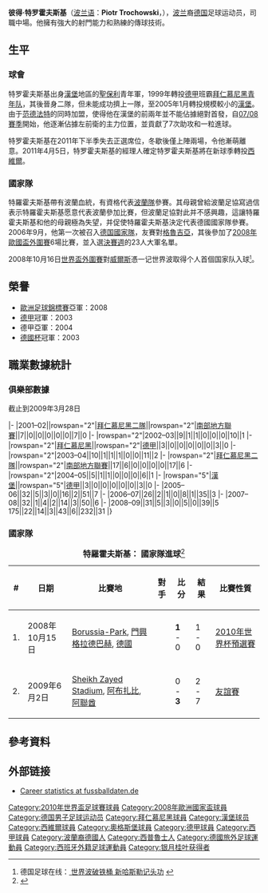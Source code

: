 {{noteTA|G1=足球|G2=uefa
|T=zh-hans:彼得·特罗霍夫斯基;zh-hk:彼得·杜查奧斯基;zh-tw:彼得·特羅霍夫斯基;
|1=zh-hans:特罗霍夫斯基;zh-hk:杜查奧斯基;zh-tw:特羅霍夫斯基;
|2=zh-hans:范德法特;zh-hk:雲達華治;zh-tw:范德法特;
}}
{{Infobox football biography
| name = 彼得·特罗霍夫斯基<br>''Piotr Trochowski''
| image = Trochowski-Piotr.jpg
| image_size = 200px
| fullname = Piotr Artur Trochowski<ref name="List of Players">{{cite web|title=List of Players|url=http://www.fifa.com/mm/document/tournament/competition/01/22/85/78/fwc_2010_squadlists.pdf|publisher=FIFA|format=PDF|accessdate=8 November 2010|archive-date=2019-05-18|archive-url=https://web.archive.org/web/20190518224454/https://www.fifa.com/mm/document/tournament/competition/01/22/85/78/fwc_2010_squadlists.pdf|dead-url=no}}</ref>
| birth_date = {{birth date and age|1984|03|22|df=yes}}
| birth_place = 波蘭[[特切夫|特切夫]]
| height = {{convert|1.69|m|abbr=on}}
| position = [[進攻中場|進攻中場]]
| currentclub = 
| clubnumber = 
| youthyears1 = 1993–1995 |youthclubs1 = SpVgg Billstedt Horn
| youthyears2 = 1995–1997 |youthclubs2 = [[SC_Concordia_von_1907|Concordia von 1907]]
| youthyears3 = 1997–1999 |youthclubs3 = [[聖保利足球俱樂部|聖保利]]
| youthyears4 = 1999–2002 |youthclubs4 = [[拜仁慕尼黑足球俱乐部|拜仁慕尼黑]]
| years1 = 2002–2005 |clubs1 = [[拜仁慕尼黑二队|拜仁慕尼黑二队]] |caps1 = 38 |goals1 = 8
| years2 = 2003–2005 |clubs2 = [[拜仁慕尼黑足球俱乐部|拜仁慕尼黑]] |caps2 = 13 |goals2 = 1
| years3 = 2005–2011 |clubs3 = [[汉堡足球俱乐部|汉堡]] |caps3 = 180 |goals3 = 20
| years4 = 2011–2015 |clubs4 = [[塞維利亞足球俱樂部|塞維利亞]] |caps4 = 59 |goals4 = 3
| years5 = 2015–2016     |clubs5 = [[奥格斯堡足球俱乐部|奥格斯堡]] |caps5 = 6 |goals5 = 0
| totalcaps = 297
| totalgoals = 31
| nationalyears1 = 2001      |nationalteam1 = [[德國18歲以下國家足球隊|德國U-18]] |nationalcaps1= 5 |nationalgoals1= 1
| nationalyears2 = 2003      |nationalteam2 = [[德國20歲以下國家足球隊|德國U-20]] |nationalcaps2= 13 |nationalgoals2= 5
| nationalyears3 = 2004–2006 |nationalteam3 = [[德國21歲以下國家足球隊|德國U-21]] |nationalcaps3= 15 |nationalgoals3= 2
| nationalyears4 = 2006–2010 |nationalteam4 = [[德國國家足球隊|德國]]               |nationalcaps4= 35 |nationalgoals4= 2
| club-update = 18:29, 19 June 2016 (UTC)
}}
{{中文譯名
| english    = Piotr '''Trochowski'''
| putonghua  = 特罗霍夫斯基
| taiwan     = 特羅霍夫斯基
| cantonese  = 杜查奧斯基<br>杜祖域斯基<small>（澳門彩票）</small>
|}}
'''彼得·特罗霍夫斯基'''（[[波兰语|波兰语]]：'''Piotr Trochowski'''，{{bd|1984年|3月22日|catidx=Trochowski, Piotr}}），[[波兰|波兰]]裔[[德国|德国]]足球运动员，司職中場。他擁有強大的射門能力和熟練的傳球技術。

==生平==
===球會===
特罗霍夫斯基出身[[漢堡|漢堡]]地區的[[聖保利足球俱樂部|聖保利]]青年軍，1999年轉投[[德甲|德甲]]班霸[[拜仁慕尼黑青年队|拜仁慕尼黑青年队]]，其後晉身二隊，但未能成功擠上一隊，至2005年1月轉投規模較小的[[汉堡足球俱乐部|漢堡]]。由于[[拉斐尔·范德法特|范德法特]]的同時加盟，使得他在漢堡的前兩年並不能佔據絕對首發，自[[2007年至2008年德国足球甲级联赛|07/08賽季]]開始，他逐漸佔據左前衛的主力位置，並貢獻了7次助攻和一粒進球。

特罗霍夫斯基在2011年下半季失去正選席位，冬歇後僅上陣兩場，令他漸萌離意。2011年4月5日，特罗霍夫斯基的經理人確定特罗霍夫斯基將在新球季轉投[[西維爾|西維爾]]。

===國家隊===
特羅霍夫斯基帶有波蘭血統，有資格代表[[波蘭國家足球隊|波蘭隊]]參賽。其母親曾給波蘭足協寫過信表示特羅霍夫斯基愿意代表波蘭參加比賽，但波蘭足協對此并不感興趣，這讓特羅霍夫斯基和他的母親極為失望，并促使特羅霍夫斯基決定代表德國國家隊參賽。2006年9月，他第一次被召入[[德国国家足球队|德国國家隊]]，友賽對[[格魯吉亞國家足球隊|格魯吉亞]]，其後參加了[[2008年欧洲足球锦标赛外围赛|2008年歐國盃外圍賽]]6場比賽，並入選[[2008年欧洲足球锦标赛|決賽週]]的23人大軍名單。

2008年10月16日[[2010年世界盃外圍賽_(歐洲區)|世界盃外圍賽]]對[[威爾斯足球代表隊|威爾斯]]憑一记世界波取得个人首個国家队入球<small><ref>德国足球在线：[http://www.dfo.cn/dfo/show.asp?id=8382 {{zh-hans}} 世界波破铁桶 新哈斯勒记头功] {{webarchive|url=https://web.archive.org/web/20081216065449/http://www.dfo.cn/dfo/show.asp?id=8382 |date=2008-12-16 }}</ref></small>。

==榮譽==
* [[歐洲足球錦標賽|歐洲足球錦標賽]]亞軍：2008
* [[德甲|德甲]]冠軍：2003
* 德甲亞軍：2004
* [[德國杯|德國杯]]冠軍：2003

==職業數據統計==
===俱樂部數據===
截止到2009年3月28日

{{Football player statistics 1|NY}}
{{Football player statistics 2|GER|NY}}
|-
|2001–02||rowspan="2"|[[拜仁慕尼黑二隊|拜仁慕尼黑二隊]]||rowspan="2"|[[南部地方聯賽|南部地方聯賽]]||7||0||0||0||0||0||7||0
|-
|rowspan="2"|2002–03||9||1||1||0||0||0||10||1
|-
|rowspan="2"|[[拜仁慕尼黑|拜仁慕尼黑]]||rowspan="2"|[[德甲|德甲]]||3||0||0||0||0||0||3||0
|-
|rowspan="2"|2003–04||10||1||1||1||0||0||11||2
|-
|rowspan="2"|[[拜仁慕尼黑二隊|拜仁慕尼黑二隊]]||rowspan="2"|[[南部地方聯賽|南部地方聯賽]]||17||6||0||0||0||0||17||6
|-
|rowspan="2"|2004–05||5||1||1||0||0||0||6||1
|-
|rowspan="5"|[[漢堡足球俱樂部|漢堡]]||rowspan="5"|[[德甲|德甲]]||3||0||0||0||0||0||3||0
|-
|2005–06||32||5||3||0||16||2||51||7
|-
|2006–07||26||2||1||0||8||1||35||3
|-
|2007–08||32||1||4||2||14||3||50||6
|-
|2008–09||31||5||3||0||5||0||39||5
{{Football player statistics 5}}175||22||14||3||43||6||232||31
|}

=== 國家隊 ===  
{| class="wikitable" 
|+ '''特羅霍夫斯基： 國家隊進球'''<ref>{{cite web | url = http://www.dfb.de/index.php?id=500003&no_cache=1&action=showPlayer&full=1&liga=Nationalmannschaft&vorname=&nachname=Trochowski&cHash=87e68ef9f2 | title = Spielerinfo Trochowski | publisher = www.dfb.de | accessdate = 2009-02-10 | archive-date = 2009-02-21 | archive-url = https://web.archive.org/web/20090221061406/http://www.dfb.de/index.php?id=500003&no_cache=1&action=showPlayer&full=1&liga=Nationalmannschaft&vorname=&nachname=Trochowski&cHash=87e68ef9f2 }}</ref>
! # !! 日期 !! 比賽地 !! 對手 !! 比分 !! 結果 !! 比賽性質
|-
| 1. || 2008年10月15日 || [[Borussia-Park|Borussia-Park]], [[門興格拉德巴赫|門興格拉德巴赫]], [[德國|德國]] || {{fb|Wales}} || '''1''' - 0 || 1 - 0 || [[2010年世界杯預選賽|2010年世界杯預選賽]]
|-
| 2. || 2009年6月2日 || [[Sheikh_Zayed_Stadium|Sheikh Zayed Stadium]], [[阿布扎比|阿布扎比]], [[阿聯酋|阿聯酋]] || {{fb|UAE}} || 0 - '''3''' || 2 - 7 || [[友誼賽|友誼賽]]
|}

==參考資料==
<div class="references-small">
<references />
</div>

==外部链接==
*[http://fussballdaten.de/spieler/trochowskipiotr/ Career statistics at fussballdaten.de] {{Wayback|url=http://fussballdaten.de/spieler/trochowskipiotr/ |date=20160617095211 }} {{de icon}}

{{2008年欧洲足球锦标赛德国参赛名单}}
{{Germany Squad 2010 World Cup}}

{{DEFAULTSORT:Trochowski, Piotr}}
[[Category:2010年世界盃足球賽球員|Category:2010年世界盃足球賽球員]]
[[Category:2008年歐洲國家盃球員|Category:2008年歐洲國家盃球員]]
[[Category:德国男子足球运动员|Category:德国男子足球运动员]]
[[Category:拜仁慕尼黑球員|Category:拜仁慕尼黑球員]]
[[Category:漢堡球员|Category:漢堡球员]]
[[Category:西維爾球員|Category:西維爾球員]]
[[Category:奧格斯堡球員|Category:奧格斯堡球員]]
[[Category:德甲球員|Category:德甲球員]]
[[Category:西甲球員|Category:西甲球員]]
[[Category:波蘭裔德國人|Category:波蘭裔德國人]]
[[Category:西普魯士人|Category:西普魯士人]]
[[Category:德國旅外足球運動員|Category:德國旅外足球運動員]]
[[Category:西班牙外籍足球運動員|Category:西班牙外籍足球運動員]]
[[Category:银月桂叶获得者|Category:银月桂叶获得者]]